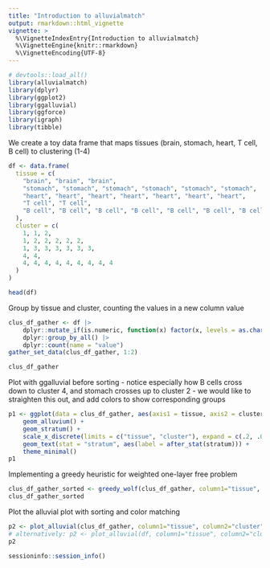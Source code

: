 ```yaml
---
title: "Introduction to alluvialmatch"
output: rmarkdown::html_vignette
vignette: >
  %\VignetteIndexEntry{Introduction to alluvialmatch}
  %\VignetteEngine{knitr::rmarkdown}
  %\VignetteEncoding{UTF-8}
---
```


```r
# devtools::load_all()
library(alluvialmatch)
library(dplyr)
library(ggplot2)
library(ggalluvial)
library(ggforce)
library(igraph)
library(tibble)
```

We create a toy data frame that maps tissues (brain, stomach, heart, T cell, B cell) to clustering (1-4)
```r
df <- data.frame(
  tissue = c(
    "brain", "brain", "brain",
    "stomach", "stomach", "stomach", "stomach", "stomach", "stomach",
    "heart", "heart", "heart", "heart", "heart", "heart", "heart",
    "T cell", "T cell",
    "B cell", "B cell", "B cell", "B cell", "B cell", "B cell", "B cell", "B cell", "B cell"
  ),
  cluster = c(
    1, 1, 2,
    1, 2, 2, 2, 2, 2,
    1, 3, 3, 3, 3, 3, 3,
    4, 4,
    4, 4, 4, 4, 4, 4, 4, 4, 4
  )
)

head(df)
```

Group by tissue and cluster, counting the values in a new column value
```r
clus_df_gather <- df |>
    dplyr::mutate_if(is.numeric, function(x) factor(x, levels = as.character(sort(unique(x))))) |>
    dplyr::group_by_all() |>
    dplyr::count(name = "value")
gather_set_data(clus_df_gather, 1:2)

clus_df_gather
```


Plot with ggalluvial before sorting - notice especially how B cells cross down to cluster 4, and stomach crosses up to cluster 2 - we would like to straighten this out, and add colors to show corresponding groups
```r
p1 <- ggplot(data = clus_df_gather, aes(axis1 = tissue, axis2 = cluster, y = value)) +
    geom_alluvium() +
    geom_stratum() +
    scale_x_discrete(limits = c("tissue", "cluster"), expand = c(.2, .05)) +
    geom_text(stat = "stratum", aes(label = after_stat(stratum))) +
    theme_minimal()
p1
```
Implementing a greedy heuristic for weighted one-layer free problem
```r
clus_df_gather_sorted <- greedy_wolf(clus_df_gather, column1="tissue", column2="cluster", column_weights = "value")
clus_df_gather_sorted
```

Plot the alluvial plot with sorting and color matching
```r
p2 <- plot_alluvial(clus_df_gather, column1="tissue", column2="cluster", column_weights = "value")
# alternatively: p2 <- plot_alluvial(df, column1="tissue", column2="cluster")
p2
```

```r
sessioninfo::session_info()
```
